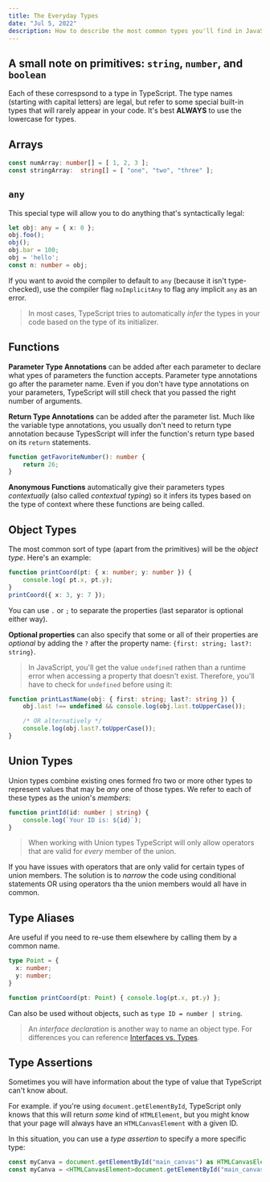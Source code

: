 ```yaml
---
title: The Everyday Types
date: "Jul 5, 2022"
description: How to describe the most common types you'll find in JavaScript code using Typescript...
---
```


## A small note on primitives: `string`, `number`, and `boolean`

Each of these correspsond to a type in TypeScript. The type names (starting with capital letters) are legal, but refer to some special built-in types that will rarely appear in your code. It's best **ALWAYS** to use the lowercase for types.

## Arrays

```TypeScript showLineNumbers
const numArray: number[] = [ 1, 2, 3 ];
const stringArray:  string[] = [ "one", "two", "three" ];
```

## `any`

This special type will allow you to do anything that's syntactically legal:

```TypeScript showLineNumbers
let obj: any = { x: 0 };
obj.foo();
obj();
obj.bar = 100;
obj = 'hello';
const n: number = obj;
```

If you want to avoid the compiler to default to `any` (because it isn't type-checked), use the compiler flag `noImplicitAny` to flag any implicit `any` as an error.

> In most cases, TypeScript tries to automatically _infer_ the types in your code based on the type of its initializer.

## Functions

**Parameter Type Annotations** can be added after each parameter to declare what ypes of parameters the function accepts. Parameter type annotations go after the parameter name. Even if you don't have type annotations on your parameters, TypeScript will still check that you passed the right number of arguments.

**Return Type Annotations** can be added after the parameter list. Much like the variable type annotations, you usually don't need to return type annotation because TypesScript will infer the function's return type based on its `return` statements.

```TypeScript showLineNumbers
function getFavoriteNumber(): number {
    return 26;
}
```

**Anonymous Functions** automatically give their parameters types _contextually_ (also called _contextual typing_) so it infers its types based on the type of context where these functions are being called.

## Object Types

The most common sort of type (apart from the primitives) will be the _object type_. Here's an example:

```TypeScript showLineNumbers
function printCoord(pt: { x: number; y: number }) {
    console.log( pt.x, pt.y);
}
printCoord({ x: 3, y: 7 });
```

You can use `.` or `;` to separate the properties (last separator is optional either way).

**Optional properties** can also specify that some or all of their properties are _optional_ by adding the `?` after the property name: `{first: string; last?: string}`.

> In JavaScript, you'll get the value `undefined` rathen than a runtime error when accessing a property that doesn't exist. Therefore, you'll have to check for `undefined` before using it:

```TypeScript showLineNumbers
function printLastName(obj: { first: string; last?: string }) {
    obj.last !== undefined && console.log(obj.last.toUpperCase());

    /* OR alternatively */
    console.log(obj.last?.toUpperCase());
}
```

## Union Types

Union types combine existing ones formed fro two or more other types to represent values that may be _any_ one of those types. We refer to each of these types as the union's _members_:

```TypeScript showLineNumbers
function printId(id: number | string) {
    console.log(`Your ID is: ${id}`);
}
```

> When working with Union types TypeScript will only allow operators that are valid for _every_ member of the union.

If you have issues with operators that are only valid for certain types of union members. The solution is to _narrow_ the code using conditional statements OR using operators tha the union members would all have in common.

## Type Aliases

Are useful if you need to re-use them elsewhere by calling them by a common name.

```TypeScript showLineNumbers
type Point = {
  x: number;
  y: number;
}

function printCoord(pt: Point) { console.log(pt.x, pt.y) };
```
Can also be used without objects, such as `type ID = number | string`.

> An *interface declaration* is another way to name an object type. For differences you can reference [Interfaces vs. Types](defining-types#interfaces-vs-types).

## Type Assertions

Sometimes you will have information about the type of value that TypeScript can't know about.

For example. if you're using `document.getElementById`, TypeScript only knows that this will return *some* kind of `HTMLElement`, but you might know that your page will always have an `HTMLCanvasElement` with a given ID.

In this situation, you can use a *type assertion* to specify a more specific type:

```TypeScript showLineNumbers
const myCanva = document.getElementById("main_canvas") as HTMLCanvasElement;
const myCanva = <HTMLCanvasElement>document.getElementById("main_canvas");
```
